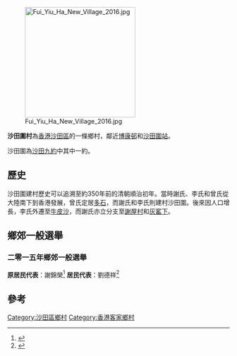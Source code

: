 [[File:Fui_Yiu_Ha_New_Village_2016.jpg|250px]]

'''沙田圍村'''為[[香港|香港]][[沙田區|沙田區]]的一條鄉村，鄰近[[博康邨|博康邨]]和[[沙田圍站|沙田圍站]]。

沙田圍為[[沙田九約|沙田九約]]中其中一約。

==歷史==
沙田圍建村歷史可以追溯至約350年前的清朝順治初年。當時謝氏、李氏和曾氏從大陸南下到香港發展，曾氏定居[[多石|多石]]，而謝氏和李氏則建村沙田圍。後來因人口增長，李氏外遷至[[牛皮沙|牛皮沙]]，而謝氏亦立分支至[[謝屋村|謝屋村]]和[[灰窰下村|灰窰下]]。

==鄉郊一般選舉==
===二零一五年鄉郊一般選舉===
'''原居民代表'''：謝錦榮<ref>{{Cite web |url=http://www.eac.gov.hk/pdf/village/2015/ch/2015roe_appendix11b.pdf |title=二零一五年鄉郊一般選舉 原居民代表選舉結果 |accessdate=2015-09-03 |archive-date=2015-09-23 |archive-url=https://web.archive.org/web/20150923232859/http://www.eac.gov.hk/pdf/village/2015/ch/2015roe_appendix11b.pdf |dead-url=no }}</ref>
'''居民代表'''：劉德祥<ref>{{Cite web |url=http://www.eac.gov.hk/pdf/village/2015/ch/2015roe_appendix11a.pdf |title=二零一五年鄉郊一般選舉 居民代表選舉結果 |accessdate=2015-09-03 |archive-date=2015-09-23 |archive-url=https://web.archive.org/web/20150923232852/http://www.eac.gov.hk/pdf/village/2015/ch/2015roe_appendix11a.pdf |dead-url=no }}</ref>

==參考==
{{reflist}}

[[Category:沙田區鄉村|Category:沙田區鄉村]]
[[Category:香港客家鄉村|Category:香港客家鄉村]]